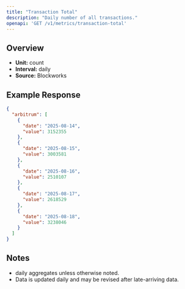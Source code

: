 ```yaml
---
title: "Transaction Total"
description: "Daily number of all transactions."
openapi: 'GET /v1/metrics/transaction-total'
---
```


## Overview

- **Unit:** count
- **Interval:** daily
- **Source:** Blockworks

## Example Response

```json
{
  "arbitrum": [
    {
      "date": "2025-08-14",
      "value": 3152355
    },
    {
      "date": "2025-08-15",
      "value": 3003581
    },
    {
      "date": "2025-08-16",
      "value": 2510107
    },
    {
      "date": "2025-08-17",
      "value": 2618529
    },
    {
      "date": "2025-08-18",
      "value": 3238046
    }
  ]
}
```

## Notes
- daily aggregates unless otherwise noted.
- Data is updated daily and may be revised after late-arriving data.
